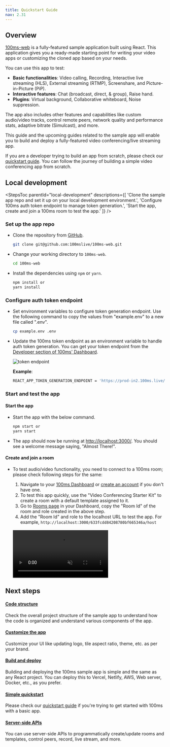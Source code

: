 ```yaml
---
title: Quickstart Guide
nav: 2.31
---
```


## Overview

[100ms-web](https://github.com/100mslive/100ms-web) is a fully-featured sample application built using React. This application gives you a ready-made starting point for writing your video apps or customizing the cloned app based on your needs.

You can use this app to test:

-   **Basic functionalities**: Video calling, Recording, Interactive live streaming (HLS), External streaming (RTMP), Screenshare, and Picture-in-Picture (PiP).
-   **Interactive features**: Chat (broadcast, direct, & group), Raise hand.
-   **Plugins**: Virtual background, Collaborative whiteboard, Noise suppression.

The app also includes other features and capabilities like custom audio/video tracks, control remote peers, network quality and performance stats, adaptive bitrate (Simulcast), and more.

This guide and the upcoming guides related to the sample app will enable you to build and deploy a fully-featured video conferencing/live streaming app.

If you are a developer trying to build an app from scratch, please check our [quickstart guide](./react-quickstart). You can follow the journey of building a simple video conferencing app from scratch.

## Local development

<StepsToc
    parentId="local-development"
    descriptions={[
        'Clone the sample app repo and set it up on your local development environment.',
        'Configure 100ms auth token endpoint to manage token generation.',
        'Start the app, create and join a 100ms room to test the app.'
    ]}
/>

<StepsContainer id="local-development">

### Set up the app repo

-   Clone the repository from [GitHub](https://github.com/100mslive/100ms-web).

    ```bash section=cloneRepo sectionIndex=1
    git clone git@github.com:100mslive/100ms-web.git
    ```

-   Change your working directory to `100ms-web`.

    ```bash section=cloneRepo sectionIndex=2
    cd 100ms-web
    ```

-   Install the dependencies using `npm` or `yarn`.

    ```bash section=cloneRepo sectionIndex=3
    npm install or
    yarn install
    ```

### Configure auth token endpoint

-   Set environment variables to configure token generation endpoint. Use the following command to copy the values from "example.env" to a new file called ".env".

    ```bash section=envVariable sectionIndex=1
    cp example.env .env
    ```

-   Update the 100ms token endpoint as an environment variable to handle auth token generation. You can get your token endpoint from the [Developer section of 100ms' Dashboard](https://dashboard.100ms.live/developer).

    ![token endpoint](https://user-images.githubusercontent.com/11087313/140727818-43cd8be4-b3bf-4b34-9921-a77f9a1b819d.png)

    **Example**:

    ```bash
    REACT_APP_TOKEN_GENERATION_ENDPOINT = 'https://prod-in2.100ms.live/hmsapi/example.app.100ms.live/'
    ```

### Start and test the app

#### Start the app

-   Start the app with the below command.

    ```bash section=runApp sectionIndex=1
    npm start or
    yarn start
    ```

-   The app should now be running at [http://localhost:3000/](http://localhost:3000/). You should see a welcome message saying, "Almost There!".

#### Create and join a room

-   To test audio/video functionality, you need to connect to a 100ms room; please check following steps for the same:

    1. Navigate to your [100ms Dashboard](https://dashboard.100ms.live/dashboard) or [create an account](https://dashboard.100ms.live/register) if you don't have one.
    2. To test this app quickly, use the "Video Conferencing Starter Kit" to create a room with a default template assigned to it.
    3. Go to [Rooms page](https://dashboard.100ms.live/rooms) in your Dashboard, copy the "Room Id" of the room and role created in the above step.
    4. Add the "Room Id" and role to the localhost URL to test the app. For example, `http://localhost:3000/633fcdd84208780bf665346a/host`

    <br />
    <video loop="true" autoplay="autoplay" controls="controls" id="vid" muted>
        <source src="/docs/guides/join-room-sample-app.mp4" type="video/mp4" />
    </video>
    <br />

</StepsContainer>

## Next steps

#### [Code structure](https://github.com/100mslive/100ms-web/wiki/code-structure)

Check the overall project structure of the sample app to understand how the code is organized and understand various components of the app.

#### [Customize the app](/javascript/v2/get-started/react-sample-app/customize-the-app)

Customize your UI like updating logo, tile aspect ratio, theme, etc. as per your brand.

#### [Build and deploy](/javascript/v2/get-started/react-sample-app/build-and-deploy)

Building and deploying the 100ms sample app is simple and the same as any React project. You can deploy this to Vercel, Netlify, AWS, Web server, Docker, etc., as you prefer.

#### [Simple quickstart](./react-quickstart)

Please check our [quickstart guide](./react-quickstart) if you're trying to get started with 100ms with a basic app.

#### [Server-side APIs](/docs/server-side/v2/introduction/basics)

You can use server-side APIs to programmatically create/update rooms and templates, control peers, record, live stream, and more.
